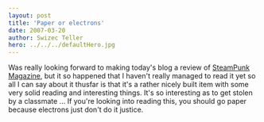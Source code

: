 ```yaml
---
layout: post
title: 'Paper or electrons'
date: 2007-03-20
author: Swizec Teller
hero: ../../../defaultHero.jpg
---
```

Was really looking forward to making today's blog a review of [SteamPunk Magazine](http://www.steampunkmagazine.com/), but it so happened that I haven't really managed to read it yet so all I can say about it thusfar is that it's a rather nicely built item with some very solid reading and interesting things. It's so interesting as to get stolen by a classmate ... If you're looking into reading this, you should go paper because electrons just don't do it justice.
